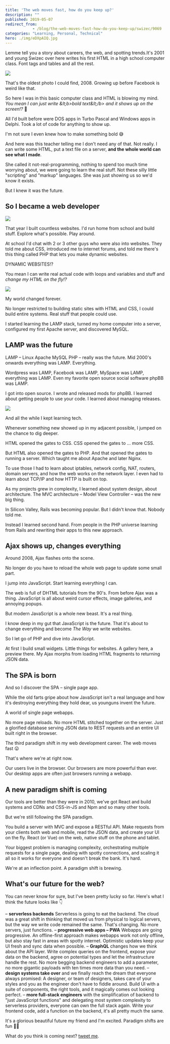 ```yaml
---
title: 'The web moves fast, how do you keep up?'
description: ""
published: 2019-05-07
redirect_from: 
            - /blog/the-web-moves-fast-how-do-you-keep-up/swizec/9069
categories: "Learning, Personal, Technical"
hero: ./img/eDXpAIQ.jpg
---
```

Lemme tell you a story about careers, the web, and spotting trends.It&#x27;s 2001 and young Swizec over here writes his first HTML in a high school computer class. Font tags and tables and all the rest.

![](./img/eDXpAIQ.jpg)

That&#x27;s the oldest photo I could find, 2008. Growing up before Facebook is weird like that.

So here I was in this basic computer class and HTML is blowing my mind. _You mean I can just write &amp;lt;b&gt;bold text&amp;lt;/b&gt; and it shows up on the screen!?_ 🤯

All I&#x27;d built before were DOS apps in Turbo Pascal and Windows apps in Delphi. Took a lot of code for anything to show up.

I&#x27;m not sure I even knew how to make something bold 😅

And here was this teacher telling me I don&#x27;t need any of that. Not really. I can write some HTML, put a text file on a server, **and the whole world can see what I made**.

She called it not-real-programming, nothing to spend too much time worrying about, we were going to learn the real stuff. Not these silly little &quot;scripting&quot; and &quot;markup&quot; languages. She was just showing us so we&#x27;d know it exists.

But I knew it was the future.

## So I became a web developer

![](./img/system-files-5464be-25342b82b69f000b5c-h_1024,dpr_2-pjpjdabomb_4u2cGIFSconstruction.gif)

That year I built countless websites. I&#x27;d run home from school and build stuff. Explore what&#x27;s possible. Play around.

At school I&#x27;d chat with 2 or 3 other guys who were also into websites. They told me about CSS, introduced me to internet forums, and told me there&#x27;s this thing called PHP that lets you make dynamic websites.

DYNAMIC WEBSITES!?

You mean I can write real actual code with loops and variables and stuff and _change my HTML on the fly!?_

![](./img/media-xB1RqLGoBNh3W-giphy.gif)

My world changed forever.

No longer restricted to building static sites with HTML and CSS, I could build entire systems. Real stuff that people could use.

I started learning the LAMP stack, turned my home computer into a server, configured my first Apache server, and discovered MySQL.

## LAMP was the future

LAMP – Linux Apache MySQL PHP – really was the future. Mid 2000&#x27;s onwards everything was LAMP. Everything.

Wordpress was LAMP, Facebook was LAMP, MySpace was LAMP, everything was LAMP. Even my favorite open source social software phpBB was LAMP.

I got into open source. I wrote and released mods for phpBB. I learned about getting people to use your code. I learned about managing releases.

![](./img/vA7WjXd.png)

And all the while I kept learning tech.

Whenever something new showed up in my adjacent possible, I jumped on the chance to dig deeper.

HTML opened the gates to CSS. CSS opened the gates to ... more CSS.

But HTML also opened the gates to PHP. And that opened the gates to running a server. Which taught me about Apache and later Nginx.

To use those I had to learn about iptables, network config, NAT, routers, domain servers, and how the web works on the network layer. I even had to learn about TCP/IP and how HTTP is built on top.

As my projects grew in complexity, I learned about system design, about architecture. The MVC architecture – Model View Controller – was the new big thing.

In Silicon Valley, Rails was becoming popular. But I didn&#x27;t know that. Nobody told me.

Instead I learned second hand. From people in the PHP universe learning from Rails and rewriting their apps to this new approach.

## Ajax shows up, changes everything

Around 2008, Ajax flashes onto the scene.

No longer do you have to reload the whole web page to update some small part.

I jump into JavaScript. Start learning everything I can.

The web is full of DHTML tutorials from the 90&#x27;s. From before Ajax was a thing. JavaScript is all about weird cursor effects, image galleries, and annoying popups.

But modern JavaScript is a whole new beast. It&#x27;s a real thing.

I know deep in my gut that JavaScript is the future. That it&#x27;s about to change everything and become _The Way_ we write websites.

So I let go of PHP and dive into JavaScript.

At first I build small widgets. Little things for websites. A gallery here, a preview there. My Ajax morphs from loading HTML fragments to returning JSON data.

## The SPA is born

And so I discover the SPA – single page app.

While the old farts gripe about how JavaScript isn&#x27;t a real language and how it&#x27;s destroying everything they hold dear, us younguns invent the future.

A world of single page webapps.

No more page reloads. No more HTML stitched together on the server. Just a glorified database serving JSON data to REST requests and an entire UI built right in the browser.

The third paradigm shift in my web development career. The web moves fast 😛

That&#x27;s where we&#x27;re at right now.

Our users live in the browser. Our browsers are more powerful than ever. Our desktop apps are often just browsers running a webapp.

## A new paradigm shift is coming

Our tools are better than they were in 2010, we&#x27;ve got React and build systems and CDNs and CSS-in-JS and Npm and so many other tools.

But we&#x27;re still following the SPA paradigm.

You build a server with MVC and expose a RESTful API. Make requests from your clients both web and mobile, read the JSON data, and create your UI on the fly. React (or Vue) on the web, native stuff on the phone and tablet.

Your biggest problem is managing complexity, orchestrating multiple requests for a single page, dealing with spotty connections, and scaling it all so it works for everyone and doesn&#x27;t break the bank. It&#x27;s hard.

We&#x27;re at an inflection point. A paradigm shift is brewing.

## What&#x27;s our future for the web?

You can never know for sure, but I&#x27;ve been pretty lucky so far. Here&#x27;s what I think the future looks like 👇

– **serverless backends** Serverless is going to eat the backend. The cloud was a great shift in thinking that moved us from physical to logical servers, but the way we write code remained the same. That&#x27;s changing. No more servers, just functions. – **progressive web apps – PWA** Webapps are going progressive. An offline-first approach makes webapps work not only offline, but also stay fast in areas with spotty internet. Optimistic updates keep your UI fresh and sync data when possible. – **GraphQL** changes how we think about the API layer. Write complex queries on the frontend, expose your data on the backend, agree on potential types and let the infrastructure handle the rest. No more begging backend engineers to add a parameter, no more gigantic payloads with ten times more data than you need. – **design systems take over** and we finally reach the dream that everyone always promised: A designer, or team of designers, takes care of your styles and you as the engineer don&#x27;t have to fiddle around. Build UI with a suite of components, the right tools, and it magically comes out looking perfect. – **more full-stack engineers** with the simplification of backend to &quot;just JavaScript functions&quot; and delegating most system complexity to serverless providers, everyone can own the full stack again. Write your frontend code, add a function on the backend, it&#x27;s all pretty much the same.

It&#x27;s a glorious beautiful future my friend and I&#x27;m excited. Paradigm shifts are fun 🏄‍♀️

What do you think is coming next? [tweet me](https://twitter.com/swizec).
